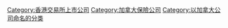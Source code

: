 [[Category:香港交易所上市公司|Category:香港交易所上市公司]]
[[Category:加拿大保險公司|Category:加拿大保險公司]]
[[Category:以加拿大公司命名的分类|Category:以加拿大公司命名的分类]]